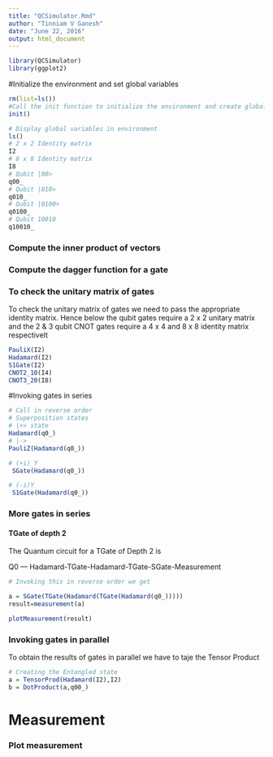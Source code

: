 ```yaml
---
title: "QCSimulator.Rmd"
author: "Tinniam V Ganesh"
date: "June 22, 2016"
output: html_document
---
```


```r
library(QCSimulator)
library(ggplot2)
```

#Initialize the environment and set global variables
```r
rm(list=ls())
#Call the init function to initialize the environment and create global variables
init()

# Display global variables in environment
ls()
# 2 x 2 Identity matrix 
I2
# 8 x 8 Identity matrix 
I8
# Qubit |00>
q00_
# Qubit |010>
q010_
# Qubit |0100>
q0100_
# Qubit 10010
q10010_
```

### Compute the inner product of vectors


### Compute the dagger function for a gate
### To check the unitary matrix of gates
To check the unitary matrix of gates we need to pass the appropriate
identity matrix. Hence below the qubit gates require a 2 x 2 unitary matrix
and the 2 & 3 qubit CNOT gates require a 4 x 4 and 8 x 8 identity matrix
respectivelt
```r

PauliX(I2)
Hadamard(I2)
S1Gate(I2)
CNOT2_10(I4)
CNOT3_20(I8)
```

#Invoking gates in series

```r
# Call in reverse order
# Superposition states
# |+> state
Hadamard(q0_)
# |->
PauliZ(Hadamard(q0_))

# (+i) Y
 SGate(Hadamard(q0_))

# (-i)Y
 S1Gate(Hadamard(q0_))
```

### More gates in series
#### TGate of depth 2

The Quantum circuit for a TGate of Depth 2 is

Q0 ---   Hadamard-TGate-Hadamard-TGate-SGate-Measurement

```r
# Invoking this in reverse order we get

a = SGate(TGate(Hadamard(TGate(Hadamard(q0_)))))
result=measurement(a)

plotMeasurement(result)

```




### Invoking gates in parallel
To obtain the results of gates in parallel we have to taje the Tensor Product


```r
# Creating the Entangled state
a = TensorProd(Hadamard(I2),I2)
b = DotProduct(a,q00_)
```


# Measurement


### Plot measurement
